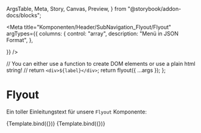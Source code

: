   ArgsTable,
  Meta,
  Story,
  Canvas,
  Preview,
} from "@storybook/addon-docs/blocks";



<Meta
  title="Komponenten/Header/SubNavigation_Flyout/Flyout"
  argTypes={{
    columns: {
      control: "array",
      description: "Menü in JSON Format",
    },
    
  }}
/>



  // You can either use a function to create DOM elements or use a plain html string!
  // return `<div>${label}</div>`;
  return flyout({ ...args });
};

# Flyout

Ein toller Einleitungstext für unsere `Flyout` Komponente:

<Preview withToolbar>
  <Story
    name="One Column"
    args={JsonData.serviceNavigationSSILinks.navigationItems[2]}
  >
    {Template.bind({})}
  </Story>
</Preview>

<ArgsTable story="One Column" />

<Canvas>
  <Story
    name="Two Column"
    args={JsonData.serviceNavigationSSILinks.navigationItems[1]}
  >
    {Template.bind({})}
  </Story>
</Canvas>